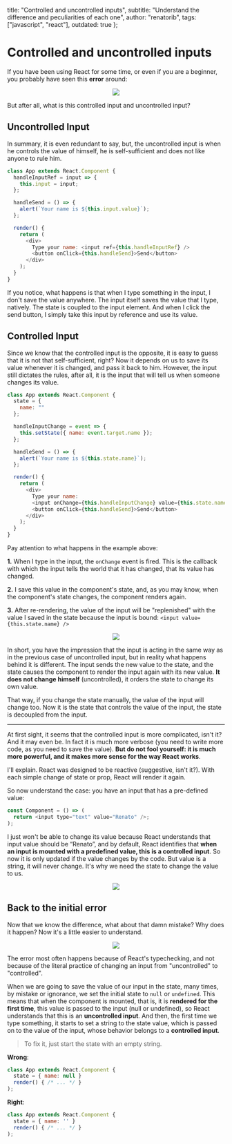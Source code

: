   title: "Controlled and uncontrolled inputs",
  subtitle: "Understand the difference and peculiarities of each one",
  author: "renatorib",
  tags: ["javascript", "react"],
  outdated: true
};

# Controlled and uncontrolled inputs

If you have been using React for some time, or even if you are a beginner, you probably have seen this **error** around:

<p align="center">
  <img src={require("./images/error.png")} />
</p>

But after all, what is this controlled input and uncontrolled input?

## Uncontrolled Input

In summary, it is even redundant to say, but, the uncontrolled input is when he controls the value of himself, he is self-sufficient and does not like anyone to rule him.

```js
class App extends React.Component {
  handleInputRef = input => {
    this.input = input;
  };

  handleSend = () => {
    alert(`Your name is ${this.input.value}`);
  };

  render() {
    return (
      <div>
        Type your name: <input ref={this.handleInputRef} />
        <button onClick={this.handleSend}>Send</button>
      </div>
    );
  }
}
```

If you notice, what happens is that when I type something in the input, I don't save the value anywhere. The input itself saves the value that I type, natively. The state is coupled to the input element. And when I click the send button, I simply take this input by reference and use its value.

## Controlled Input

Since we know that the controlled input is the opposite, it is easy to guess that it is not that self-sufficient, right? Now it depends on us to save its value whenever it is changed, and pass it back to him. However, the input still dictates the rules, after all, it is the input that will tell us when someone changes its value.

```js
class App extends React.Component {
  state = {
    name: ""
  };

  handleInputChange = event => {
    this.setState({ name: event.target.name });
  };

  handleSend = () => {
    alert(`Your name is ${this.state.name}`);
  };

  render() {
    return (
      <div>
        Type your name:
        <input onChange={this.handleInputChange} value={this.state.name} />
        <button onClick={this.handleSend}>Send</button>
      </div>
    );
  }
}
```

Pay attention to what happens in the example above:

**1.** When I type in the input, the `onChange` event is fired. This is the callback with which the input tells the world that it has changed, that its value has changed.

**2.** I save this value in the component's state, and, as you may know, when the component's state changes, the component renders again.

**3.** After re-rendering, the value of the input will be "replenished" with the value I saved in the state because the input is bound: `<input value={this.state.name} />`

<p align="center">
  <img src={require("./images/controlled-input.png")} />
</p>

In short, you have the impression that the input is acting in the same way as in the previous case of uncontrolled input, but in reality what happens behind it is different. The input sends the new value to the state, and the state causes the component to render the input again with its new value. **It does not change himself** (uncontrolled), it orders the state to change its own value.

That way, if you change the state manually, the value of the input will change too. Now it is the state that controls the value of the input, the state is decoupled from the input.

---

At first sight, it seems that the controlled input is more complicated, isn't it? And it may even be. In fact it is much more verbose (you need to write more code, as you need to save the value). **But do not fool yourself: it is much more powerful, and it makes more sense for the way React works**.

I'll explain. React was designed to be reactive (suggestive, isn't it?). With each simple change of state or prop, React will render it again.

So now understand the case: you have an input that has a pre-defined value:

```js
const Component = () => (
  return <input type="text" value="Renato" />;
);
```

I just won't be able to change its value because React understands that input value should be “Renato”, and by default, React identifies that **when an input is mounted with a predefined value, this is a controlled input**. So now it is only updated if the value changes by the code. But value is a string, it will never change. It's why we need the state to change the value to us.

<p align="center">
  <img src={require("./images/dummy.png")} />
</p>

## Back to the initial error

Now that we know the difference, what about that damn mistake? Why does it happen?
Now it's a little easier to understand.

<p align="center">
  <img src={require("./images/whats-wrong.png")} />
</p>

The error most often happens because of React's typechecking, and not because of the literal practice of changing an input from "uncontrolled" to "controlled".

When we are going to save the value of our input in the state, many times, by mistake or ignorance, we set the initial state to `null` or `undefined`. This means that when the component is mounted, that is, it is **rendered for the first time**, this value is passed to the input (null or undefined), so React understands that this is an **uncontrolled input**. And then, the first time we type something, it starts to set a string to the state value, which is passed on to the value of the input, whose behavior belongs to a **controlled input**.

> To fix it, just start the state with an empty string.

**Wrong**:

```js
class App extends React.Component {
  state = { name: null }
  render() { /* ... */ }
);
```

**Right**:

```js
class App extends React.Component {
  state = { name: '' }
  render() { /* ... */ }
);
```
